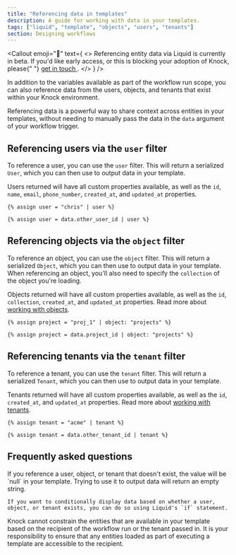 ```yaml
---
title: "Referencing data in templates"
description: A guide for working with data in your templates.
tags: ["liquid", "template", "objects", "users", "tenants"]
section: Designing workflows
---
```


<Callout
  emoji="🚧"
  text={
    <>
      Referencing entity data via Liquid is currently in beta. If you'd like
      early access, or this is blocking your adoption of Knock, please{" "}
      <a href="mailto:support@knock.app?subject=Referencing%20entity%20data%20via%20Liquid">
        get in touch
      </a>
      .
    </>
  }
/>

In addition to the variables available as part of the workflow run scope, you can also reference data from the users, objects, and tenants that exist within your Knock environment.

Referencing data is a powerful way to share context across entities in your templates, without needing to manually pass the data in the `data` argument of your workflow trigger.

## Referencing users via the `user` filter

To reference a user, you can use the `user` filter. This will return a serialized `User`, which you can then use to output data in your template.

Users returned will have all custom properties available, as well as the `id`, `name`, `email`, `phone_number`, `created_at`, and `updated_at` properties.

```liquid title="Referencing a user via a static identifier"
{% assign user = "chris" | user %}
```

```liquid title="Referencing a user via a dynamic identifier"
{% assign user = data.other_user_id | user %}
```

## Referencing objects via the `object` filter

To reference an object, you can use the `object` filter. This will return a serialized `Object`, which you can then use to output data in your template. When referencing an object, you'll also need to specify the `collection` of the object you're loading.

Objects returned will have all custom properties available, as well as the `id`, `collection`, `created_at`, and `updated_at` properties. Read more about [working with objects](/concepts/objects).

```liquid title="Referencing an object in the 'projects' collection via a static identifier"
{% assign project = "proj_1" | object: "projects" %}
```

```liquid title="Referencing an object in the 'projects' collection via a dynamic identifier"
{% assign project = data.project_id | object: "projects" %}
```

## Referencing tenants via the `tenant` filter

To reference a tenant, you can use the `tenant` filter. This will return a serialized `Tenant`, which you can then use to output data in your template.

Tenants returned will have all custom properties available, as well as the `id`, `created_at`, and `updated_at` properties. Read more about [working with tenants](/concepts/tenants).

```liquid title="Referencing a tenant via a static identifier"
{% assign tenant = "acme" | tenant %}
```

```liquid title="Referencing a tenant via a dynamic identifier"
{% assign tenant = data.other_tenant_id | tenant %}
```

## Frequently asked questions

<AccordionGroup>
  <Accordion title="What happens if I reference a user, object, or tenant that doesn't exist?">
    If you reference a user, object, or tenant that doesn't exist, the value will be `null` in your template. Trying to use it to output data will return an empty string.

    If you want to conditionally display data based on whether a user, object, or tenant exists, you can do so using Liquid's `if` statement.

  </Accordion>
  <Accordion title="How can I ensure that only certain users, objects, or tenants are available in my template?">
    Knock cannot constrain the entities that are available in your template based on the recipient of the workflow run or the tenant passed in. It is your responsibility to ensure that any entities loaded as part of executing a template are accessible to the recipient.
  </Accordion>
</AccordionGroup>
